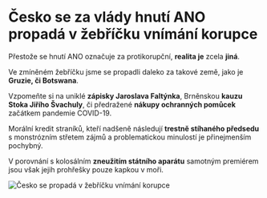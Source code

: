 # Česko se za vlády hnutí ANO propadá v žebříčku **vnímání korupce**

Přestože se hnutí ANO označuje za protikorupční, **realita je** zcela **jiná**.

Ve zmíněném žebříčku jsme se propadli daleko za takové země, jako je **Gruzie, či Botswana**.

Vzpomeňte si na uniklé **zápisky Jaroslava Faltýnka**, Brněnskou **kauzu Stoka Jiřího Švachuly**, či předražené **nákupy ochranných pomůcek** začátkem pandemie COVID-19.

Morální kredit straníků, kteří nadšeně následují **trestně stíhaného předsedu** s monstrózním střetem zájmů a problematickou minulostí je přinejmenším pochybný.

V porovnání s kolosálním **zneužitím státního aparátu** samotným premiérem jsou však jejih prohřešky pouze kapkou v moři.

![Česko se propadá v žebříčku vnímání korupce](../images/korupce.jpg)
